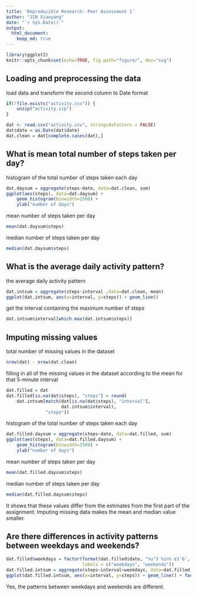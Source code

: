 ```yaml
---
title: 'Reproducible Research: Peer Assessment 1'
author: "JIN Xiaoyang"
date: "`r Sys.Date()`"
output: 
  html_document:
    keep_md: true
---
```

```r
library(ggplot2)
knitr::opts_chunk$set(echo=TRUE, fig.path="figure/", dev="svg")
```

## Loading and preprocessing the data
load data and transform the second column to Date format
```r
if(!file.exists("activity.csv")) {
    unzip("activity.zip")
}

dat <- read.csv("activity.csv", stringsAsFactors = FALSE)
dat$date = as.Date(dat$date)
dat.clean = dat[complete.cases(dat),]
```

## What is mean total number of steps taken per day?
histogram of the total number of steps taken each day
```r
dat.daysum = aggregate(steps~date, data=dat.clean, sum)
ggplot(aes(steps), data=dat.daysum) +
    geom_histogram(binwidth=2500) +
    ylab("number of days")
```

mean number of steps taken per day
```r
mean(dat.daysum$steps)
```

median number of steps taken per day
```r
median(dat.daysum$steps)
```

## What is the average daily activity pattern?
the average daily activity pattern
```r
dat.intsum = aggregate(steps~interval ,data=dat.clean, mean)
ggplot(dat.intsum, aes(x=interval, y=steps)) + geom_line()
```

get the interval containing the maximum number of steps
```r
dat.intsum$interval[which.max(dat.intsum$steps)]
```

## Imputing missing values
total number of missing values in the dataset
```r
nrow(dat) - nrow(dat.clean)
```

filling in all of the missing values in the dataset according to the mean for that 5-minute interval
```r
dat.filled = dat
dat.filled[is.na(dat$steps), "steps"] = round(
    dat.intsum[match(dat[is.na(dat$steps), "interval"],
                     dat.intsum$interval),
               "steps"])
```

histogram of the total number of steps taken each day
```r
dat.filled.daysum = aggregate(steps~date, data=dat.filled, sum)
ggplot(aes(steps), data=dat.filled.daysum) +
    geom_histogram(binwidth=2500) +
    ylab("number of days")
```

mean number of steps taken per day
```r
mean(dat.filled.daysum$steps)
```

median number of steps taken per day
```r
median(dat.filled.daysum$steps)
```

It shows that these values differ from the estimates from the first part of the assignment. Imputing missing data makes the mean and median value smaller.

## Are there differences in activity patterns between weekdays and weekends?
```r
dat.filled$weekdays = factor(format(dat.filled$date, "%u") %in% c('6', '7'),
                             labels = c("weekdays", "weekends"))
dat.filled.intsum = aggregate(steps~interval+weekdays, data=dat.filled, mean)
ggplot(dat.filled.intsum, aes(x=interval, y=steps)) + geom_line() + facet_wrap(~weekdays, nrow=2)
```

Yes, the patterns between weekdays and weekends are different.

